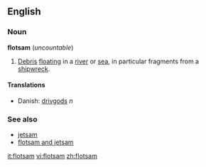==English==
===Noun===
'''flotsam''' (''uncountable'')

#[[Debris]] [[float]]ing in a [[river]] or [[sea]], in particular fragments from a [[shipwreck]].

====Translations====
*Danish: [[drivgods]] ''n''

===See also===
*[[jetsam]]
*[[flotsam and jetsam]]

[[it:flotsam]]
[[vi:flotsam]]
[[zh:flotsam]]
